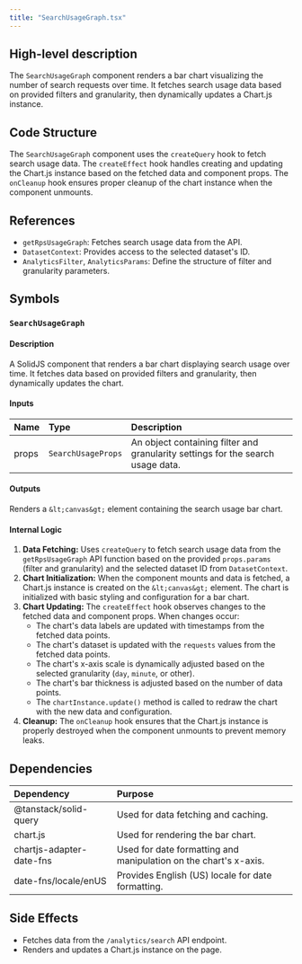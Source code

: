 ```yaml
---
title: "SearchUsageGraph.tsx"
---
```


## High-level description
The `SearchUsageGraph` component renders a bar chart visualizing the number of search requests over time. It fetches search usage data based on provided filters and granularity, then dynamically updates a Chart.js instance.

## Code Structure
The `SearchUsageGraph` component uses the `createQuery` hook to fetch search usage data. The `createEffect` hook handles creating and updating the Chart.js instance based on the fetched data and component props. The `onCleanup` hook ensures proper cleanup of the chart instance when the component unmounts.

## References
- `getRpsUsageGraph`: Fetches search usage data from the API.
- `DatasetContext`: Provides access to the selected dataset's ID.
- `AnalyticsFilter`, `AnalyticsParams`: Define the structure of filter and granularity parameters.

## Symbols
### `SearchUsageGraph`
#### Description
A SolidJS component that renders a bar chart displaying search usage over time. It fetches data based on provided filters and granularity, then dynamically updates the chart.

#### Inputs
| Name | Type | Description |
|:-----|:-----|:------------|
| props | `SearchUsageProps` | An object containing filter and granularity settings for the search usage data. |

#### Outputs
Renders a `&lt;canvas&gt;` element containing the search usage bar chart.

#### Internal Logic
1. **Data Fetching:** Uses `createQuery` to fetch search usage data from the `getRpsUsageGraph` API function based on the provided `props.params` (filter and granularity) and the selected dataset ID from `DatasetContext`.
2. **Chart Initialization:** When the component mounts and data is fetched, a Chart.js instance is created on the `&lt;canvas&gt;` element. The chart is initialized with basic styling and configuration for a bar chart.
3. **Chart Updating:** The `createEffect` hook observes changes to the fetched data and component props. When changes occur:
    - The chart's data labels are updated with timestamps from the fetched data points.
    - The chart's dataset is updated with the `requests` values from the fetched data points.
    - The chart's x-axis scale is dynamically adjusted based on the selected granularity (`day`, `minute`, or other).
    - The chart's bar thickness is adjusted based on the number of data points.
    - The `chartInstance.update()` method is called to redraw the chart with the new data and configuration.
4. **Cleanup:** The `onCleanup` hook ensures that the Chart.js instance is properly destroyed when the component unmounts to prevent memory leaks.

## Dependencies
| Dependency | Purpose |
|:-----------|:--------|
| @tanstack/solid-query | Used for data fetching and caching. |
| chart.js | Used for rendering the bar chart. |
| chartjs-adapter-date-fns | Used for date formatting and manipulation on the chart's x-axis. |
| date-fns/locale/enUS | Provides English (US) locale for date formatting. |

## Side Effects
- Fetches data from the `/analytics/search` API endpoint.
- Renders and updates a Chart.js instance on the page.
